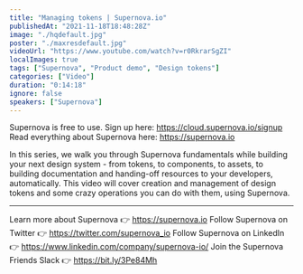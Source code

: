 ```yaml
---
title: "Managing tokens | Supernova.io"
publishedAt: "2021-11-18T18:48:28Z"
image: "./hqdefault.jpg"
poster: "./maxresdefault.jpg"
videoUrl: "https://www.youtube.com/watch?v=r0RkrarSgZI"
localImages: true
tags: ["Supernova", "Product demo", "Design tokens"]
categories: ["Video"]
duration: "0:14:18"
ignore: false
speakers: ["Supernova"]
---
```


Supernova is free to use. Sign up here: https://cloud.supernova.io/signup
Read everything about Supernova here: https://supernova.io

In this series, we walk you through Supernova fundamentals while building your next design system - from tokens, to components, to assets, to building documentation and handing-off resources to your developers, automatically. This video will cover creation and management of design tokens and some crazy operations you can do with them, using Supernova.

---

Learn more about Supernova 👉 https://supernova.io
Follow Supernova on Twitter 👉 https://twitter.com/supernova_io
Follow Supernova on LinkedIn 👉 https://www.linkedin.com/company/supernova-io/
Join the Supernova Friends Slack 👉 https://bit.ly/3Pe84Mh
